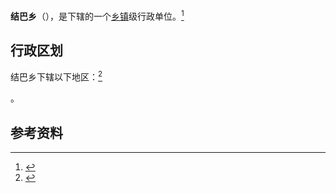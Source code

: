 {{中国乡级行政区|54/22/21/201/000}}

'''结巴乡'''（{{bo|z=སྐྱེར་པ་|w=skyer pa}}），是{{PRC admin/fullname|54/22/21/201/000|3}}下辖的一个[[乡镇|乡镇]]级行政单位。<ref>{{PRC admin/ref sgc|{{PRC admin/parent|54/22/21/201/000}}}}</ref>

== 行政区划 ==

结巴乡下辖以下地区：<ref>{{PRC admin/ref sgc|54/22/21/201/000}}</ref>

{{PRC admin/children|54/22/21/201/000}}。

== 参考资料 ==

{{reflist}}

{{行政区划小作品}}
{{PRC admin/navcat|54/22/21/201/000}}